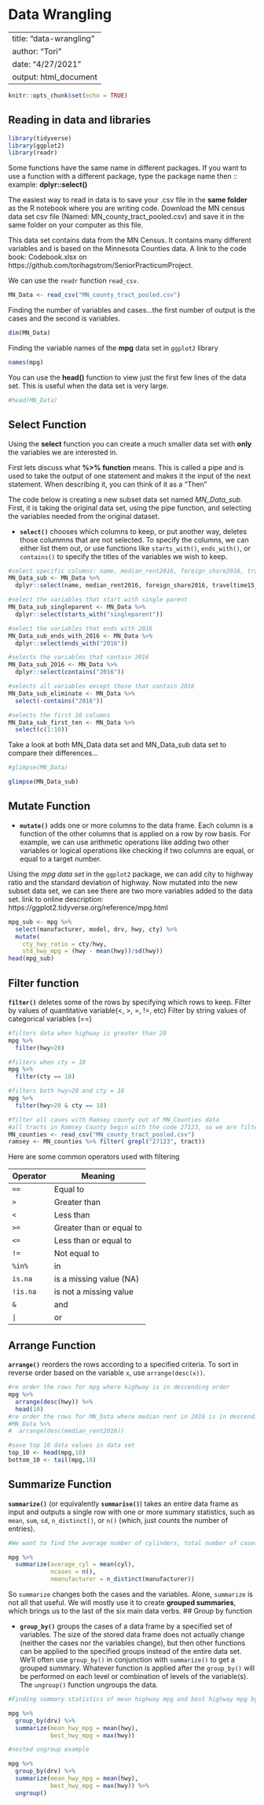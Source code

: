 # Data Wrangling

---
title: "data-wrangling"
author: "Tori"
date: "4/27/2021"
output: html_document
---

```r
knitr::opts_chunk$set(echo = TRUE)
```

## Reading in data and libraries

```r
library(tidyverse)
library(ggplot2)
library(readr)
```

Some functions have the same name in different packages. If you want to use a function with a different package, type the package name then :: example: **dplyr::select()**

The easiest way to read in data is to save your .csv file in the **same folder** as the R notebook where you are writing code. Download the MN census data set csv file (Named: MN_county_tract_pooled.csv) and save it in the same folder on your computer as this file. 

This data set contains data from the MN Census. It contains many different variables and is based on the Minnesota Counties data. A link to the code book: Codebook.xlsx on https://github.com/torihagstrom/SeniorPracticumProject.

We can use the `readr` function `read_csv`.

```r
MN_Data <- read_csv("MN_county_tract_pooled.csv")
```

Finding the number of variables and cases...the first number of output is the cases and the second is variables.

```r
dim(MN_Data)
```

Finding the variable names of the **mpg** data set in `ggplot2` library

```r
names(mpg)
```

You can use the **head()** function to view just the first few lines of the data set. This is useful when the data set is very large. 

```r
#head(MN_Data)
```


## Select Function

Using the **select** function you can create a much smaller data set with **only** the variables we are interested in. 

First lets discuss what **%>% function** means. This is called a pipe and is used to take the output of one statement and makes it the input of the next statement. When describing it, you can think of it as a "Then"

The code below is creating a new subset data set named *MN_Data_sub*. First, it is taking the original data set, using the pipe function, and selecting the variables needed from the original dataset. 

- **`select()`** chooses which columns to keep, or put another way, deletes those colummns that are not selected. To specify the columns, we can either list them out, or use functions like `starts_with()`, `ends_with()`, or `contains()` to specify the titles of the variables we wish to keep.

```r
#select specific columns: name, median_rent2016, foreign_share2016, traveltime15_2016, singleparent_share2016, and frac_coll_plus2016
MN_Data_sub <- MN_Data %>% 
  dplyr::select(name, median_rent2016, foreign_share2016, traveltime15_2016, singleparent_share2016, frac_coll_plus2016)

#select the variables that start with single parent
MN_Data_sub_singleparent <- MN_Data %>%
  dplyr::select(starts_with("singleparent"))

#select the variables that ends with 2016
MN_Data_sub_ends_with_2016 <- MN_Data %>%
  dplyr::select(ends_with("2016"))

#selects the variables that contain 2016
MN_Data_sub_2016 <- MN_Data %>%
  dplyr::select(contains("2016"))

#selects all variables except those that contain 2016
MN_Data_sub_eliminate <- MN_Data %>%
  select(-contains("2016"))

#selects the first 10 columns
MN_Data_sub_first_ten <- MN_Data %>%
  select(c(1:10))

```

Take a look at both MN_Data data set and MN_Data_sub data set  to compare their differences...

```r
#glimpse(MN_Data)
```

```r
glimpse(MN_Data_sub)
```

## Mutate Function

- **`mutate()`** adds one or more columns to the data frame. Each column is a function of the other columns that is applied on a row by row basis. For example, we can use arithmetic operations like adding two other variables or logical operations like checking if two columns are equal, or equal to a target number.

Using the *mpg data set* in the `ggplot2` package, we can add city to highway ratio and the standard deviation of highway. Now mutated into the new subset data set, we can see there are two more variables added to the data set. 
link to online description: https://ggplot2.tidyverse.org/reference/mpg.html

```r
mpg_sub <- mpg %>% 
  select(manufacturer, model, drv, hwy, cty) %>% 
  mutate(
    cty_hwy_ratio = cty/hwy,
    std_hwy_mpg = (hwy - mean(hwy))/sd(hwy)) 
head(mpg_sub)
```

## Filter function

**`filter()`** deletes some of the rows by specifying which rows to keep.
Filter by values of quantitative variable(<, >, =, !=, etc) 
Filter by string values of categorical variables (==)


```r
#filters data when highway is greater than 20
mpg %>%
  filter(hwy>20)

#filters when cty = 18
mpg %>%
  filter(cty == 18)

#filters both hwy>20 and cty = 18
mpg %>%
  filter(hwy>20 & cty == 18)

#filter all cases with Ramsey county out of MN_Counties data
#all tracts in Ramsey County begin with the code 27123, so we are filtering all rows where the tract number contains 27123. (27 is the code for MN, and 123 for Ramsey County).
MN_counties <- read_csv("MN_county_tract_pooled.csv")
ramsey <- MN_counties %>% filter( grepl("27123", tract))

```

Here are some common operators used with filtering

Operator  | Meaning
----------|--------
`==`      | Equal to
`>`       | Greater than
`<`       | Less than
`>=`      | Greater than or equal to
`<=`      | Less than or equal to
`!=`      | Not equal to
`%in%`    | in 
`is.na`   | is a missing value (NA)
`!is.na`  | is not a missing value
`&`       | and
`|`       | or

## Arrange Function

**`arrange()`** reorders the rows according to a specified criteria. To sort in reverse order based on the variable `x`, use `arrange(desc(x))`.

```r
#re order the rows for mpg where highway is in descending order
mpg %>%
  arrange(desc(hwy)) %>%
  head(10)
#re order the rows for MN_Data where median rent in 2016 is in descending order
#MN_Data %>%
#  arrange(desc(median_rent2016))

#save top 10 data values in data set
top_10 <- head(mpg,10)
bottom_10 <- tail(mpg,10)
```

## Summarize Function

**`summarize()`** (or equivalently **`summarise()`**) takes an entire data frame as input and outputs a single row with one or more summary statistics, such as `mean`, `sum`, `sd`, `n_distinct()`, or `n()` (which, just counts the number of entries). 

```r

#We want to find the average number of cylinders, total number of cases, and the number of unique manufacturers.

mpg %>%
  summarize(average_cyl = mean(cyl),
            ncases = n(),
            nmanufacturer = n_distinct(manufacturer))

```

So `summarize` changes both the cases and the variables. Alone, `summarize` is not all that useful. We will mostly use it to create **grouped summaries**, which brings us to the last of the six main data verbs.
## Group by function

- **`group_by()`** groups the cases of a data frame by a specified set of variables. The size of the stored data frame does not actually change (neither the cases nor the variables change), but then other functions can be applied to the specified groups instead of the entire data set. We'll often use `group_by()` in conjunction with `summarize()` to get a grouped summary. Whatever function is applied after the `group_by()` will be performed on each level or combination of levels of the variable(s). The `ungroup()` function ungroups the data.

```r
#Finding summary statistics of mean highway mpg and best highway mpg by separating them by drv.

mpg %>%
  group_by(drv) %>% 
  summarize(mean_hwy_mpg = mean(hwy),
            best_hwy_mpg = max(hwy))

#nested ungroup example

mpg %>%
  group_by(drv) %>% 
  summarize(mean_hwy_mpg = mean(hwy),
            best_hwy_mpg = max(hwy)) %>%
  ungroup() 

```

